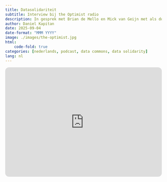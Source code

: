 ```yaml
---
title: Datasolidariteit
subtitle: Interview bij the Optimist radio
description: In gesprek met Brian de Mello en Mick van Geijn met als doel om het thema datasolidariteit voor een breder publiek te duiden.
author: Daniel Kapitan
date: 2025-09-04
date-format: "MMM YYYY"
image: ./images/the-optimist.jpg
html:
    code-fold: true
categories: [nederlands, podcast, data commons, data solidarity]
lang: nl
---
```



```{=html}
<iframe data-testid="embed-iframe" style="border-radius:12px" src="https://open.spotify.com/embed/episode/0XhoxeNnh7CrfgD2CtrrDj?utm_source=generator&t=345" width="100%" height="352" frameBorder="0" allowfullscreen="" allow="autoplay; clipboard-write; encrypted-media; fullscreen; picture-in-picture" loading="lazy"></iframe>
```